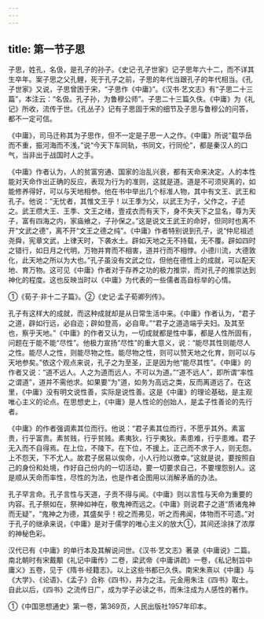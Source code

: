 ```yaml
---
---
---
```

title: 第一节子思
---



子思，姓孔，名伋，是孔子的孙子。《史记·孔子世家》记子思年六十二，而不详其生卒年。案子思之父孔鲤，死于孔子之前，子思的年代当跟孔子的年代相当。《孔子世家》又说，子思曾困于宋，“子思作《中庸》”。《汉书·艺文志》有“子思二十三篇”，本注云：“名伋。孔子孙，为鲁穆公师”。子思二十三篇久佚。《中庸》为《礼记》所收，流传于世。《孔丛子》记有子思固于宋的细节及子思与鲁穆公的问答，都不一定可信。

《中庸》，司马迁称其为子思作，但不一定是子思一人之作。《中庸》所说“载华岳而不重，振河海而不浅，”说“今天下车同轨，书同文，行同伦”，都是秦汉人的口气，当非出于战国时人之手。

《中庸》作者认为，人的贫富穷通、国家的治乱兴衰，都有天命来决定。人的本性能对天命作出正确的反应，表现为行为的准则，这就是道。道是不可须臾离的，如能修养得好，可以与天地相参。他在书中举出几个标准人物，其中有文王、武王和孔子。他说：“无忧者，其惟文王乎！以王季为父，以武王为子，父作之，子述之。武王缵大王、王季、文王之绪，壹戎衣而有天下，身不失天下之显名，尊为天子，富有四海之内，家庙飨之，子孙保之。”这是说文王武王的命好，但同时也离不开“文武之德”，离不开“文王之德之纯”。《中庸》作者特别说到孔子，说“仲尼祖述尧舜，宪章文武，上律天时，下袭水土。辟如天地之无不持载，无不覆。辟如四时之错行，如日月之代明，万物并育而不相害，道并行而不相悖。小德川流，大德敦化，此天地之所以为大也。”孔子虽没有文武之位，但他在德性上的成就，可以配天地、育万物。这可见《中庸》作者对于存养之功的极力推崇，而对孔子的推崇达到神化的程度。这也反映当时以《中庸》为代表的一些儒者高自标举的心情。

①《荀子·非十二子篇》。②《史记·孟子荀卿列传》。

孔子有这样大的成就，而这种成就却是从日常生活中来。《中庸》作者认为，“君子之道，辟如行远，必自迩；辟如登高，必自卑。”“君子之道造端乎夫妇。及其至也，察乎天地。”《中庸》的作者又认为，一切成就都是性中事，都是人性所固有，问题在于能不能“尽性”。他极力宣扬“尽性”的重大意义，说：“能尽其性则能尽人之性。能尽人之性，则能尽物之性。能尽物之性，则可以赞天地之化育，则可以与天地参矣。”依这个观点来说，孔子之为至圣，正是因为他“能尽其性”。《中庸》的作者又说：“道不远人。人之为道而远人，不可以为道。”“道不远人”，即所谓“率性之谓道”，道并不需他求。如果要“为”道，如务为高远之类，反而离道远了。在这里，《中庸》没有明文说性善，实际是说性善。这是《中庸》的理论基础，是主观唯心主义的论点。在思想史上，《中庸》是人性论的创始人，是孟子性善论的先行者。

《中庸》的作者强调素其位而行。他说：“君子素其位而行，不愿乎其外。素富贵，行乎富贵。素贫贱，行乎贫贱。素夷狄，行乎夷狄。素患难，行乎患难。君子无入而不自得焉。在上位，不陵下。在下位，不援上。正己而不求于人，则无怨。上不怨天，下不尤人。故君子居易以俟命，小人行险以徼幸。”这就是说，要按照自己的身份和处境，作好自己份内的一切活动，要一切要求自己，不要埋怨别人。这是顺从天命而率性，尽性的为法，也是作者企图用以消解矛盾的办法。

孔子罕言命。孔子言性与天道，子贡不得与闻。《中庸》则以言性与天命为重要的内容。孔子祭如在，祭神如神在，敬鬼神而远之。《中庸》则说君子之道“质诸鬼神而无疑”，“鬼神之为德，其盛矣乎！视之而弗见，听之而弗闻，体物而不可遗。”对于孔子的继承来说，《中庸》是对于儒学的唯心主义的放大①，其间还涂抹了浓厚的神秘色彩。

汉代已有《中庸》的单行本及其解说问世。《汉书·艺文志》著录《中庸说》二篇。南北朝时有宋戴颙《礼记中庸传》二卷，梁武帝《中庸讲疏》一卷，《私记制旨中庸义》五卷，见于《隋书·经籍志》。以上这些书都已久佚。南宋朱熹以《中庸》与《大学》、《论语》、《孟子》合称《四书》，并为之注。元金用朱注《四书》取士。自此以后，《四书》之流传日广，成为学子必读之书，而朱注成为人感性的著作。

①《中国思想通史》第一卷，第369页，人民出版社1957年印本。